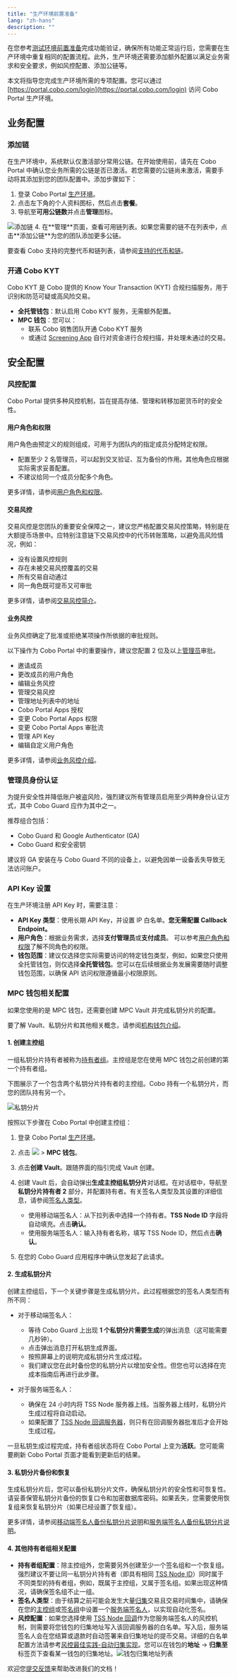 ```yaml
---
title: "生产环境前置准备"
lang: "zh-hans"
description: ""
---
```


在您参考[测试环境前置准备](/v2_cn/payments/preparation)完成功能验证，确保所有功能正常运行后，您需要在生产环境中重复相同的配置流程。此外，生产环境还需要添加额外配置以满足业务需求和安全要求，例如风控配置、添加公链等。

本文将指导您完成生产环境所需的专项配置。您可以通过 [https://portal.cobo.com/login](https://portal.cobo.com/login) 访问 Cobo Portal 生产环境。

## 业务配置

### 添加链

在生产环境中，系统默认仅激活部分常用公链。在开始使用前，请先在 Cobo Portal 中确认您业务所需的公链是否已激活。若您需要的公链尚未激活，需要手动将其添加到您的团队配置中。添加步骤如下：

   1. 登录 Cobo Portal [生产环境](https://portal.cobo.com/login)。
   2. 点击左下角的个人资料图标，然后点击**套餐**。
   3. 导航至**可用公链数**并点击**管理**图标。
   <img src="/v2_cn/images/payments/add-chain.png" className="screenshot_full_screen" alt="添加链"/>
   4. 在**管理**页面，查看可用链列表。如果您需要的链不在列表中，点击**添加公链**为您的团队添加更多公链。

   <Info>要查看 Cobo 支持的完整代币和链列表，请参阅[支持的代币和链](https://manuals.cobo.com/cn/portal/supported-tokens-and-chains)。</Info>


### 开通 Cobo KYT
Cobo KYT 是 Cobo 提供的 Know Your Transaction (KYT) 合规扫描服务，用于识别和防范可疑或高风险交易。

* **全托管钱包**：默认启用 Cobo KYT 服务，无需额外配置。
* **MPC 钱包**：您可以：
    - 联系 Cobo 销售团队开通 Cobo KYT 服务
    - 或通过 [Screening App](https://manuals.cobo.com/cn/apps/screening/introduction) 自行对资金进行合规扫描，并处理未通过的交易。

## 安全配置
### 风控配置

Cobo Portal 提供多种风控机制，旨在提高存储、管理和转移加密货币时的安全性。

#### 用户角色和权限

用户角色由预定义的规则组成，可用于为团队内的指定成员分配特定权限。

- 配置至少 2 名管理员，可以起到交叉验证、互为备份的作用。其他角色应根据实际需求妥善配置。
- 不建议给同一个成员分配多个角色。

更多详情，请参阅[用户角色和权限](https://manuals.cobo.com/cn/portal/organization/roles-and-permissions)。

#### 交易风控

交易风控是您团队的重要安全保障之一，建议您严格配置交易风控策略，特别是在大额提币场景中。应特别注意链下交易风控中的代币转账策略，以避免高风险情况，例如：
- 没有设置风控规则
- 存在未被交易风控覆盖的交易
- 所有交易自动通过
- 同一角色既可提币又可审批

更多详情，请参阅[交易风控简介](https://manuals.cobo.com/cn/portal/risk-controls/tx-policies-overview)。

#### 业务风控

业务风控确定了批准或拒绝某项操作所依据的审批规则。

以下操作为 Cobo Portal 中的重要操作，建议您配置 2 位及以上[管理员](https://manuals.cobo.com/cn/portal/organization/roles-and-permissions)审批。
- 邀请成员
- 更改成员的用户角色
- 编辑业务风控
- 管理交易风控
- 管理地址列表中的地址
- Cobo Portal Apps 授权
- 变更 Cobo Portal Apps 权限
- 变更 Cobo Portal Apps 审批流
- 管理 API Key
- 编辑自定义用户角色

更多详情，请参阅[业务风控介绍](https://manuals.cobo.com/cn/portal/organization/governance-intro)。

### 管理员身份认证
为提升安全性并降低账户被盗风险，强烈建议所有管理员启用至少两种身份认证方式，其中 Cobo Guard 应作为其中之一。

推荐组合包括：
- Cobo Guard 和 Google Authenticator (GA)
- Cobo Guard 和安全密钥

<Note>建议将 GA 安装在与 Cobo Guard 不同的设备上，以避免因单一设备丢失导致无法访问账户。</Note>

### API Key 设置

在生产环境注册 API Key 时，需要注意：

   * **API Key 类型**：使用长期 API Key，并设置 IP 白名单。**您无需配置 Callback Endpoint。**
   * **用户角色**：根据业务需求，选择**支付管理员**或**支付成员**。 可以参考[用户角色和权限](/v2_cn/payments/roles-and-permissions)了解不同角色的权限。
   * **钱包范围**：建议仅选择您实际需要访问的特定钱包类型，例如，如果您只使用全托管钱包，则仅选择**全托管钱包**。您可以在后续根据业务发展需要随时调整钱包范围，以确保 API 访问权限遵循最小权限原则。


### MPC 钱包相关配置

如果您使用的是 MPC 钱包，还需要创建 MPC Vault 并完成私钥分片的配置。

<Note>要了解 Vault、私钥分片和其他相关概念，请参阅[机构钱包介绍](https://manuals.cobo.com/cn/portal/mpc-wallets/ocw/introduction)。</Note>

#### 1. 创建主控组

一组私钥分片持有者被称为[持有者组](https://manuals.cobo.com/cn/portal/mpc-wallets/ocw/holder-group-overview)。主控组是您在使用 MPC 钱包之前创建的第一个持有者组。

下图展示了一个包含两个私钥分片持有者的主控组。Cobo 持有一个私钥分片，而您的团队持有另一个。

<img src="/v2_cn/images/payments/key-shares.svg" className="diagram" alt="私钥分片"/>

按照以下步骤在 Cobo Portal 中创建主控组：
1. 登录 Cobo Portal [生产环境](https://portal.cobo.com/login)。
2. 点击 <img src="/v2_cn/images/guides/wallets-icon.svg" className="icon"></img> > **MPC 钱包**。
3. 点击**创建 Vault**。跟随界面的指引完成 Vault 创建。
4. 创建 Vault 后，会自动弹出**生成主控组私钥分片**对话框。在对话框中，导航至**私钥分片持有者 2** 部分，并配置持有者。有关签名人类型及其设置的详细信息，请参阅[签名人类型](https://manuals.cobo.com/cn/portal/mpc-wallets/ocw/holder-group-main-group#signer-type)。

    - 使用移动端签名人：从下拉列表中选择一个持有者。**TSS Node ID** 字段将自动填充。点击**确认**。
    - 使用服务端签名人：输入持有者名称，填写 TSS Node ID，然后点击**确认**。

5. 在您的 Cobo Guard 应用程序中确认您发起了此请求。

#### 2. 生成私钥分片

创建主控组后，下一个关键步骤是生成私钥分片。此过程根据您的签名人类型而有所不同：

* 对于移动端签名人：
  - 等待 Cobo Guard 上出现 **1 个私钥分片需要生成**的弹出消息（这可能需要几秒钟）。
  - 点击弹出消息打开私钥生成界面。
  - 按照屏幕上的说明完成私钥分片生成过程。
  - 我们建议您在此时备份您的私钥分片以增加安全性。但您也可以选择在完成本指南后再进行此步骤。

* 对于服务端签名人：
  * 确保在 24 小时内将 TSS Node 服务器上线。当服务器上线时，私钥分片生成过程将自动启动。
  * 如果配置了 [TSS Node 回调服务器](https://www.cobo.com/developers/v2_cn/guides/mpc-wallets/server-co-signer/callback-server-overview)，则只有在回调服务器批准后才会开始生成过程。

一旦私钥生成过程完成，持有者组状态将在 Cobo Portal 上变为**活跃**。您可能需要刷新 Cobo Portal 页面才能看到更新后的结果。

#### 3. 私钥分片备份和恢复

生成私钥分片后，您可以备份私钥分片文件，确保私钥分片的安全性和可恢复性。请妥善保管私钥分片备份的恢复口令和加密数据库密码。如果丢失，您需要使用恢复组来恢复私钥分片（如果已经设置了恢复组）。

更多详情，请参阅[移动端签名人备份私钥分片说明](https://manuals.cobo.com/cn/guard/generate-and-back-up-key-shares#%E5%A4%87%E4%BB%BD%E7%A7%81%E9%92%A5%E5%88%86%E7%89%87)和[服务端签名人备份私钥分片说明](/v2_cn/guides/mpc-wallets/server-co-signer/key-shares-backup)。


#### 4. 其他持有者组相关配置

- **持有者组配置**：除主控组外，您需要另外创建至少一个签名组和一个恢复组。强烈建议不要让同一私钥分片持有者（即具有相同 [TSS Node ID](https://manuals.cobo.com/cn/portal/glossary#tss-node)）同时属于不同类型的持有者组，例如，既属于主控组，又属于签名组。如果出现这种情况，请确保签名组不止一组。
- **签名人类型**：由于结算之前可能会发生大量[归集](/v2_cn/payments/glossary#sweep（归集）)交易且交易时间集中，请确保在您的[主控组](https://manuals.cobo.com/cn/portal/mpc-wallets/ocw/holder-group-main-group)或[签名组](https://manuals.cobo.com/cn/portal/mpc-wallets/ocw/holder-group-signing-group)中设置一个[服务端签名人](/v2_cn/guides/mpc-wallets/server-co-signer/tss-node-overview)，以实现自动化签名。
- **风控配置**：如果您选择使用 [TSS Node 回调](/v2_cn/guides/mpc-wallets/server-co-signer/callback-server-overview)作为您服务端签名人的风控机制，则需要将您钱包的归集地址写入该回调服务器的白名单。写入后，服务端签名人会在您结算或退款时自动签署来自归集地址的提币交易。详细的白名单配置方法请参考[风控最佳实践-自动归集实现](/v2_cn/guides/mpc-wallets/server-co-signer/risk-control-best-practices#自动归集实现)。您可以在钱包的**地址** → **归集至**标签页下查看某一钱包的归集地址。<img src="/v2_cn/images/payments/auto-sweep-address-list.png" className="screenshot_modal" alt="钱包归集地址列表" />




<Tip>欢迎您[提交反馈](https://forms.zohopublic.com/cobo/form/DocumentFeedbackForm/formperma/QvLOhxJv1_JMsJ-1dleZ8Itb_7rzN-LtgvsDdxosoVI)来帮助改进我们的文档！</Tip>